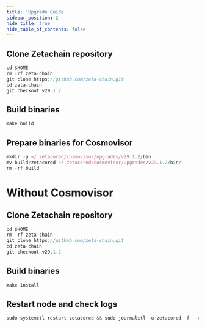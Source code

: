 ```yaml
---
title: 'Upgrade Guide'
sidebar_position: 2
hide_title: true
hide_table_of_contents: false
---
```



<PageTitle
  iconUrl="img/zetachain-icon.svg"
  title="Zetachain Upgrade Guide"
  chainId="zetachain_7000-1"
  version="v29.1.2"
/>

## Clone Zetachain repository

```js
cd $HOME
rm -rf zeta-chain
git clone https://github.com/zeta-chain.git
cd zeta-chain
git checkout v29.1.2
```

## Build binaries

```js
make build
```

## Prepare binaries for Cosmovisor

```js
mkdir -p ~/.zetacored/cosmovisor/upgrades/v29.1.2/bin
mv build/zetacored ~/.zetacored/cosmovisor/upgrades/v29.1.2/bin/
rm -rf build
```

# Without Cosmovisor

## Clone Zetachain repository

```js
cd $HOME
rm -rf zeta-chain
git clone https://github.com/zeta-chain.git
cd zeta-chain
git checkout v29.1.2
```

## Build binaries

```js
make install
```

## Restart node and check logs

```js
sudo systemctl restart zetacored && sudo journalctl -u zetacored -f --no-hostname -o cat
```

